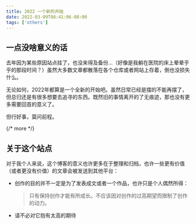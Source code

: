 ```yaml
---
title: 2022 一个新的开始
date: 2022-03-09T08:41:06-08:00
tags: ['others']
---
```


## 一点没啥意义的话

去年因为某些原因站点挂了，也没来得及备份...（好像是我躺在医院的床上晕晕乎乎的那段时间？）虽然大多数文章都散落在各个仓库或者网站上存着，倒也没损失什么。

无论如何，2022年都算是一个全新的开始吧。虽然日常已经是摆的不能再摆了，但总归还是有很多想要去追寻的东西。既然旧的事情离开的了无痕迹，那也没有更多需要回首的意义了。

但行好事，莫问前程。

{/* more */}

## 关于这个站点

对于我个人来说，这个博客的意义也许更多在于整理和归档，也许一些更有价值（或者更没有价值）的文章会被发送到其他平台：

- 创作的目的并不一定是为了发表成文或者一个作品，也许只是个人偶然所得：

  >只有保持创作才能有所成长。不应该因对创作的过高期望而限制了创作的动力。


- 请不必对它抱有太高的期待